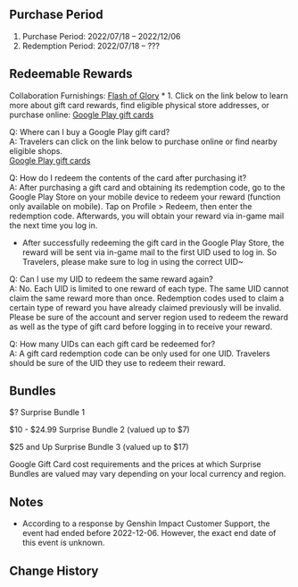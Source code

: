 {{Event
|name              = Google Play Gift Card Collab-Event
|image             = Google Play Gift Card Collab-Event.png
|type              = Web
|time_known        = yes
|time_start        = 2022-07-18 00:00:00
|time_end          = 2022-12-06 00:00:00
|link              = https://twitter.com/GooglePlay/status/1549804394077736960
}}

==Purchase Period==
# Purchase Period: 2022/07/18 – 2022/12/06
# Redemption Period: 2022/07/18 – ???

==Redeemable Rewards==
Collaboration Furnishings: [[Flash of Glory]] * 1. Click on the link below to learn more about gift card rewards, find eligible physical store addresses, or purchase online: [https://play.google/giftcards Google Play gift cards]

Q: Where can I buy a Google Play gift card?<br>
A: Travelers can click on the link below to purchase online or find nearby eligible shops.<br>
[https://play.google/giftcards Google Play gift cards]

Q: How do I redeem the contents of the card after purchasing it?<br>
A: After purchasing a gift card and obtaining its redemption code, go to the Google Play Store on your mobile device to redeem your reward (function only available on mobile). Tap on Profile > Redeem, then enter the redemption code. Afterwards, you will obtain your reward via in-game mail the next time you log in.
*After successfully redeeming the gift card in the Google Play Store, the reward will be sent via in-game mail to the first UID used to log in. So Travelers, please make sure to log in using the correct UID~

Q: Can I use my UID to redeem the same reward again?<br>
A: No. Each UID is limited to one reward of each type. The same UID cannot claim the same reward more than once. Redemption codes used to claim a certain type of reward you have already claimed previously will be invalid. Please be sure of the account and server region used to redeem the reward as well as the type of gift card before logging in to receive your reward.

Q: How many UIDs can each gift card be redeemed for?<br>
A: A gift card redemption code can be only used for one UID. Travelers should be sure of the UID they use to redeem their reward.

==Bundles==
;$?{{Colon}} Surprise Bundle 1
{{color|old|Unknown}}

;$10 - $24.99{{Colon}} Surprise Bundle 2{{Verify}} (valued up to $7)
{{color|old|Unknown}}

;$25 and Up{{Colon}} Surprise Bundle 3{{Verify}} (valued up to $17)
{{Card|Flash of Glory|2}}{{Card|Sashimi Platter|5}}{{Card|Mystic Enhancement Ore|5}}{{Card|"Pile 'Em Up"|1}}

Google Gift Card cost requirements and the prices at which Surprise Bundles are valued may vary depending on your local currency and region.

==Notes==
* According to a response by Genshin Impact Customer Support, the event had ended before 2022-12-06. However, the exact end date of this event is unknown.

==Change History==
{{Change History|2.8}}